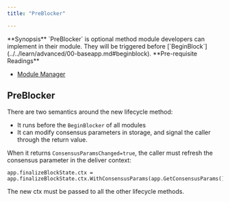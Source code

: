 ```yaml
---
title: "PreBlocker"

---
```



<Info>
**Synopsis**
`PreBlocker` is optional method module developers can implement in their module. They will be triggered before [`BeginBlock`](../../learn/advanced/00-baseapp.md#beginblock).
</Info>

<Info>
**Pre-requisite Readings**

* [Module Manager](./01-module-manager.md)

</Info>

## PreBlocker

There are two semantics around the new lifecycle method:

- It runs before the `BeginBlocker` of all modules
- It can modify consensus parameters in storage, and signal the caller through the return value.

When it returns `ConsensusParamsChanged=true`, the caller must refresh the consensus parameter in the deliver context:
```
app.finalizeBlockState.ctx = app.finalizeBlockState.ctx.WithConsensusParams(app.GetConsensusParams())
```

The new ctx must be passed to all the other lifecycle methods.

<!-- TODO: leaving this here to update docs with core api changes  -->

